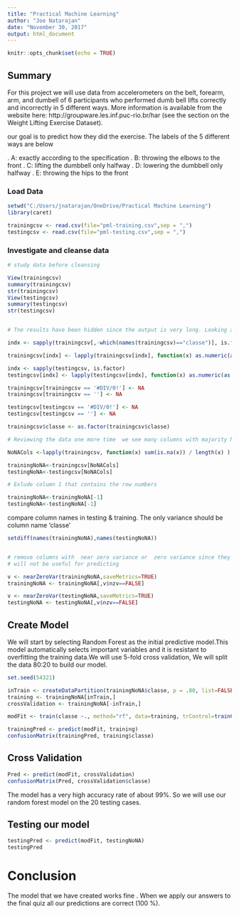 ```yaml
---
title: "Practical Machine Learning"
author: "Joe Natarajan"
date: "November 30, 2017"
output: html_document
---
```


```r
knitr::opts_chunk$set(echo = TRUE)
```

## Summary

For this project we will use data from accelerometers on the belt, forearm, arm, and dumbell of 6 participants who performed dumb bell lifts correctly and incorrectly in 5 different ways. More information is available from the website here: http://groupware.les.inf.puc-rio.br/har (see the section on the Weight Lifting Exercise Dataset). 

our goal is to predict how they did the exercise. The labels of the 5  different ways are below

.	A: exactly according to the specification 
.	B: throwing the elbows to the front
.	C: lifting the dumbbell only halfway 
.	D: lowering the dumbbell only halfway
.	E: throwing the hips to the front

### Load Data

```r
setwd("C:/Users/jnatarajan/OneDrive/Practical Machine Learning")
library(caret)

trainingcsv <- read.csv(file="pml-training.csv",sep = ",")
testingcsv <- read.csv(file="pml-testing.csv",sep = ",")
```

### Investigate and cleanse data

```r
# study data before cleansing

View(trainingcsv)    
summary(trainingcsv)
str(trainingcsv)
View(testingcsv)    
summary(testingcsv)
str(testingcsv)


# Tne results have been hidden since the output is very long. Looking at the output we find that the data needs cleansing. There are missing values and excel error #DIV/0! . Also many numbers have been loaded as factors which need to be converted.

indx <- sapply(trainingcsv[,-which(names(trainingcsv)=="classe")], is.factor) # Exclude classe column. It has to be factor

trainingcsv[indx] <- lapply(trainingcsv[indx], function(x) as.numeric(as.character(x)))

indx <- sapply(testingcsv, is.factor)
testingcsv[indx] <- lapply(testingcsv[indx], function(x) as.numeric(as.character(x)))

trainingcsv[trainingcsv == '#DIV/0!'] <- NA
trainingcsv[trainingcsv == ''] <- NA

testingcsv[testingcsv == '#DIV/0!'] <- NA
testingcsv[testingcsv == ''] <- NA

trainingcsv$classe <- as.factor(trainingcsv$classe) 

# Reviewing the data one more time  we see many columns with majority NA values. So we only include  columns that have less than 20% NA values 

NoNACols <-lapply(trainingcsv, function(x) sum(is.na(x)) / length(x) ) < 0.2

trainingNoNA<-trainingcsv[NoNACols]
testingNoNA<-testingcsv[NoNACols]

# Exlude column 1 that contains the row numbers

trainingNoNA<-trainingNoNA[-1]
testingNoNA<-testingNoNA[-1]

```

 compare column names in testing & training. The only variance should be
 column name 'classe'
 
```r

setdiff(names(trainingNoNA),names(testingNoNA))


# remove columns with  near zero variance or  zero variance since they 
# will not be useful for predicting

v <- nearZeroVar(trainingNoNA,saveMetrics=TRUE)
trainingNoNA <- trainingNoNA[,v$nzv==FALSE]

v <- nearZeroVar(testingNoNA,saveMetrics=TRUE)
testingNoNA <- testingNoNA[,v$nzv==FALSE]


```
## Create Model

We will start by selecting Random Forest as the initial predictive  model.This model automatically selects important variables and it is resistant to overfitting the training data.We will use 5-fold cross validation, We will split the data 80:20 to build our model.

```r

set.seed(54321)

inTrain <- createDataPartition(trainingNoNA$classe, p = .80, list=FALSE)
training <- trainingNoNA[inTrain,]
crossValidation <- trainingNoNA[-inTrain,]

modFit <- train(classe ~., method="rf", data=training, trControl=trainControl(method='cv'), number=5, allowParallel=TRUE )

trainingPred <- predict(modFit, training)
confusionMatrix(trainingPred, training$classe)

```

## Cross Validation

```r

Pred <- predict(modFit, crossValidation)
confusionMatrix(Pred, crossValidation$classe)

```
The model has a very high accuracy rate of about 99%. So we will use our random forest model on the 20 testing cases.

## Testing our model

```r

testingPred <- predict(modFit, testingNoNA)
testingPred

```
# Conclusion

The model that we have created works fine . When we apply our answers to the final quiz all our predictions are correct (100 %).





